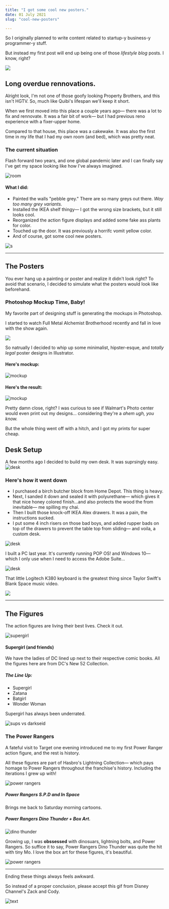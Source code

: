 ```yaml
---
title: "I got some cool new posters."
date: 01 July 2021
slug: "cool-new-posters"

---
```


So I originally planned to write content related to startup-y business-y programmer-y stuff.

But instead my first post will  end up being one of those *lifestyle blog* posts. I know, right? 

<!-- <img  src="https://i.imgur.com/JvllFAm.gif"/> -->
<img src="https://i.pinimg.com/originals/95/0e/34/950e349ccfbe33570b6d2671966cacc7.gif"/>


## Long overdue rennovations.
Alright look, I'm not one of those goofy looking Property Brothers, and this isn't HGTV. So, much like Quibi's lifespan we'll keep it short.

When we first moved into this place a couple years ago— there was a lot to fix and rennovate. It was a fair bit of work— but I had previous reno experience with a fixer-upper home.

Compared to that house, this place was a cakewake. It was also the first time in my life that I had my own room (and bed), which was pretty neat.


### The current situation
Flash forward two years, and one global pandemic later and I can finally say I've get my space looking like how I've always imagined. 

![room](./total.png)



#### What I did:
- Painted the walls "pebble grey." There are so many greys out there. *Way too many grey variants.*
- Installed the IKEA shelf thingy— I got the wrong size brackets, but it still looks cool.
- Reorganized the action figure displays and added some fake ass plants for color.
- Touched up the door. It was previously a horrifc vomit yellow color.
- And of course, got some cool new posters.

![s](./plant.png)

<hr/>


## The Posters
You ever hang up a painting or poster and realize it didn't look right?
To avoid that scenario, I decided to simulate what the posters would look like beforehand.

### Photoshop Mockup Time, Baby!
My favorite part of designing stuff is generating the mockups in Photoshop.

I started to watch Full Metal Alchemist Brotherhood recently and fall in love with the show again.

<img src="https://i.pinimg.com/originals/c4/f3/39/c4f339d236ff7a5555f10b15c46a6349.gif"/>

So natrually I decided to whip up some minimalist, hipster-esque, and *totally legal* poster designs in Illustrator.
#### Here's mockup:
![mockup](./mock.png)

#### Here's the result:
![mockup](./posters.jpeg)

Pretty damn close, right? I was curious to see if Walmart's Photo center would even print out my designs... considering they're a *ahem* *ugh, you know.*

But the whole thing went off with a hitch, and I got my prints for super cheap.

## Desk Setup
A few months ago I decided to build my own desk. It was suprsingly easy.
![desk](deskO.jpg)

### Here's how it went down
- I purchased a birch butcher block from Home Depot. This thing is heavy.
- Next, I sanded it down and sealed it with polyurethane— which gives it that nice honey colored finish...and also protects the wood the from inevitable— me spilling my chai.
- Then I built those knock-off IKEA Alex drawers. It was a pain, the instructions sucked.
- I put some 4 inch risers on those bad boys, and added rupper bads on top of the drawers to prevent the table top from sliding— and voila, a custom desk.

![desk](desk1.jpg)

I built a PC last year. It's currently running POP OS! and Windows 10— which I only use when I need to access the Adobe Suite... 


![desk](desk2.jpg)

That little Logitech K380 keyboard is the greatest thing since Taylor Swift's Blank Space music video.

<img  src="https://media1.giphy.com/media/WMINluEOFkvAs/giphy.gif?cid=790b76114a45d85327970d3b8128b04fc1619fb5d8ae1644&rid=giphy.gif&ct=g"/>


<hr/>

## The Figures
The action figures are living their best lives.
Check it out.

![supergirl](./supergirl.jpg)

#### Supergirl (and friends)
We have the ladies of DC lined up next to their respective comic books.
All the figures here are from DC's New 52 Collection.

##### The Line Up:
- Supergirl
- Zatana 
- Batgirl
- Wonder Woman

Supergirl has always been underrated.

![sups vs darkseid](https://data.whicdn.com/images/268575486/original.gif)

### The Power Rangers
A fateful visit to Target one evening introduced me to my first Power Ranger action figure, and the rest is history.

All these figures are part of Hasbro's Lightning Collection— which pays homage to Power Rangers throughout the franchise's history.
Including the iterations I grew up with!

![power rangers](./pr1.jpg)

##### Power Rangers S.P.D and In Space
Brings me back to Saturday morning cartoons.


##### Power Rangers Dino Thunder + Box Art.
![dino thunder](https://thumbs.gfycat.com/PrestigiousFinishedAsp-max-1mb.gif)

Growing up, I was **obssessed** with dinosuars, lightning bolts, and Power Rangers. So suffice it to say, Power Rangers Dino Thunder was quite the hit with tiny Mo.
I love the box art for these figures, it's beautiful.

![power rangers](./pr2.jpg)


<hr/>

Ending these things always feels awkward. 


So instead of a proper conclusion, please accept this gif from Disney Channel's Zack and Cody.


![text](https://i.pinimg.com/originals/ac/0d/b3/ac0db3da48a119203dba5d9cb722bbff.gif)
